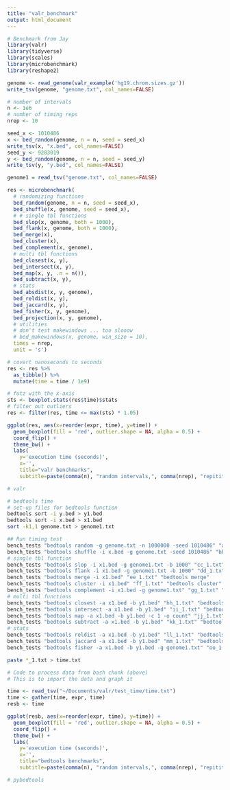 ```yaml
---
title: "valr_benchmark"
output: html_document
---
```


```r
# Benchmark from Jay
library(valr)
library(tidyverse)
library(scales)
library(microbenchmark)
library(reshape2)

genome <- read_genome(valr_example('hg19.chrom.sizes.gz'))
write_tsv(genome, "genome.txt", col_names=FALSE)

# number of intervals
n <- 1e6
# number of timing reps
nrep <- 10

seed_x <- 1010486
x <- bed_random(genome, n = n, seed = seed_x)
write_tsv(x, "x.bed", col_names=FALSE)
seed_y <- 9283019
y <- bed_random(genome, n = n, seed = seed_y)
write_tsv(y, "y.bed", col_names=FALSE)

genome1 = read_tsv("genome.txt", col_names=FALSE)

res <- microbenchmark(
  # randomizing functions
  bed_random(genome, n = n, seed = seed_x),
  bed_shuffle(x, genome, seed = seed_x),
  # # single tbl functions
  bed_slop(x, genome, both = 1000),
  bed_flank(x, genome, both = 1000),
  bed_merge(x),
  bed_cluster(x),
  bed_complement(x, genome),
  # multi tbl functions
  bed_closest(x, y),
  bed_intersect(x, y),
  bed_map(x, y, .n = n()),
  bed_subtract(x, y),
  # stats
  bed_absdist(x, y, genome),
  bed_reldist(x, y),
  bed_jaccard(x, y),
  bed_fisher(x, y, genome),
  bed_projection(x, y, genome),
  # utilities
  # don't test makewindows ... too slooow
  # bed_makewindows(x, genome, win_size = 10),
  times = nrep,
  unit = 's')

# covert nanoseconds to seconds
res <- res %>%
  as_tibble() %>%
  mutate(time = time / 1e9)

# futz with the x-axis
sts <- boxplot.stats(res$time)$stats
# filter out outliers
res <- filter(res, time <= max(sts) * 1.05)

ggplot(res, aes(x=reorder(expr, time), y=time)) +
  geom_boxplot(fill = 'red', outlier.shape = NA, alpha = 0.5) +
  coord_flip() +
  theme_bw() +
  labs(
    y='execution time (seconds)',
    x='',
    title="valr benchmarks",
    subtitle=paste(comma(n), "random intervals,", comma(nrep), "repititions"))

```

```r
# valr
```

```bash
# bedtools time
# set-up files for bedtools function
bedtools sort -i y.bed > y1.bed
bedtools sort -i x.bed > x1.bed
sort -k1,1 genome.txt > genome1.txt

## Run timing test
bench_tests "bedtools random -g genome.txt -n 1000000 -seed 1010486" "aa_1.txt" "bedtools random"
bench_tests "bedtools shuffle -i x.bed -g genome.txt -seed 1010486" "bb_1.txt" "bedtools shuffle"
# single tbl function
bench_tests "bedtools slop -i x1.bed -g genome1.txt -b 1000" "cc_1.txt" "bedtools slop"
bench_tests "bedtools flank -i x1.bed -g genome1.txt -b 1000" "dd_1.txt" "bedtools flank"
bench_tests "bedtools merge -i x1.bed" "ee_1.txt" "bedtools merge"
bench_tests "bedtools cluster -i x1.bed" "ff_1.txt" "bedtools cluster"
bench_tests "bedtools complement -i x1.bed -g genome1.txt" "gg_1.txt" "bedtools complement"
# multi tbl functions
bench_tests "bedtools closest -a x1.bed -b y1.bed" "hh_1.txt" "bedtools closest"
bench_tests "bedtools intersect -a x1.bed -b y1.bed" "ii_1.txt" "bedtools intersect"
bench_tests "bedtools map -a x1.bed -b y1.bed -c 1 -o count" "jj_1.txt" "bedtools map"
bench_tests "bedtools subtract -a x1.bed -b y1.bed" "kk_1.txt" "bedtools subract"
# stats
bench_tests "bedtools reldist -a x1.bed -b y1.bed" "ll_1.txt" "bedtools reldist"
bench_tests "bedtools jaccard -a x1.bed -b y1.bed" "mm_1.txt" "bedtools jaccard"
bench_tests "bedtools fisher -a x1.bed -b y1.bed -g genome1.txt" "oo_1.txt" "bedtools fisher"

paste *_1.txt > time.txt


```

```r
# Code to process data from bash chunk (above)
# This is to import the data and graph it

time <- read_tsv("~/Documents/valr/test_time/time.txt")
time <- gather(time, expr, time)
resb <- time

ggplot(resb, aes(x=reorder(expr, time), y=time)) +
  geom_boxplot(fill = 'red', outlier.shape = NA, alpha = 0.5) +
  coord_flip() +
  theme_bw() +
  labs(
    y='execution time (seconds)',
    x='',
    title="bedtools benchmarks",
    subtitle=paste(comma(n), "random intervals,", comma(nrep), "repititions"))

```


```python
# pybedtools
```


